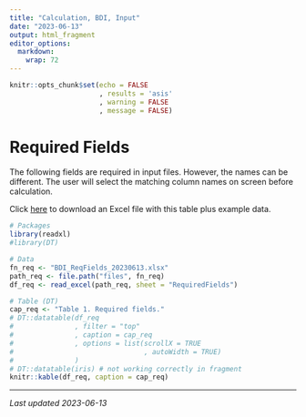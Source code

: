 ```yaml
---
title: "Calculation, BDI, Input"
date: "2023-06-13"
output: html_fragment
editor_options: 
  markdown: 
    wrap: 72
---
```


```r
knitr::opts_chunk$set(echo = FALSE
                      , results = 'asis'
                      , warning = FALSE
                      , message = FALSE)
```

# Required Fields
The following fields are required in input files. However, the names can be 
different.  The user will select the matching column names on screen before 
calculation.

Click [here](links/BDI_ReqFields_20230613.xlsx) to download an Excel file 
with this table plus example data.

```r
# Packages
library(readxl)
#library(DT)

# Data
fn_req <- "BDI_ReqFields_20230613.xlsx"
path_req <- file.path("files", fn_req)
df_req <- read_excel(path_req, sheet = "RequiredFields")

# Table (DT)
cap_req <- "Table 1. Required fields."
# DT::datatable(df_req
#               , filter = "top"
#               , caption = cap_req
#               , options = list(scrollX = TRUE
#                                , autoWidth = TRUE)
#               )
# DT::datatable(iris) # not working correctly in fragment
knitr::kable(df_req, caption = cap_req)
```

---

*Last updated 2023-06-13*
